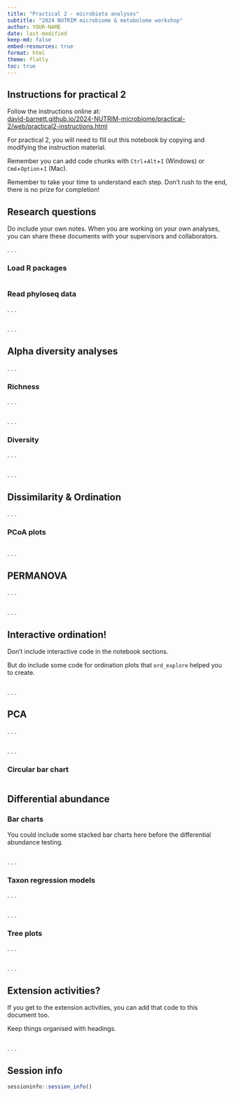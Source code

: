 ```yaml
---
title: "Practical 2 - microbiota analyses"
subtitle: "2024 NUTRIM microbiome & metabolome workshop"
author: YOUR-NAME
date: last-modified
keep-md: false
embed-resources: true
format: html
theme: flatly
toc: true
---
```


## Instructions for practical 2

Follow the instructions online at:\
[david-barnett.github.io/2024-NUTRIM-microbiome/practical-2/web/practical2-instructions.html](https://david-barnett.github.io/2024-NUTRIM-microbiome/practical-2/web/practical2-instructions.html)

For practical 2, you will need to fill out this notebook by copying and modifying the instruction material.

Remember you can add code chunks with `Ctrl`+`Alt`+`I` (Windows) or `Cmd`+`Option`+`I` (Mac).

Remember to take your time to understand each step. Don't rush to the end, there is no prize for completion!

## Research questions

Do include your own notes. When you are working on your own analyses, you can share these documents with your supervisors and collaborators.

. . .

### Load R packages

```r

```

### Read phyloseq data

. . .

```r

```

. . .

## Alpha diversity analyses

. . .

### Richness

. . .

```r

```

. . .

### Diversity

. . .

```r

```

. . .

## Dissimilarity & Ordination

. . .

### PCoA plots

```r

```

. . .

## PERMANOVA

. . .

```r

```

. . .

## Interactive ordination!

Don't include interactive code in the notebook sections.

But do include some code for ordination plots that `ord_explore` helped you to create.

```r

```

. . .

## PCA

. . .

```r

```

. . .

### Circular bar chart

```r

```

## Differential abundance

### Bar charts

You could include some stacked bar charts here before the differential abundance testing.

```r

```

. . .

### Taxon regression models

. . .

```r

```

. . .

### Tree plots

. . .

```r

```

. . .

## Extension activities?

If you get to the extension activities, you can add that code to this document too.

Keep things organised with headings.

```r

```

. . .

## Session info

```r
sessioninfo::session_info()
```
